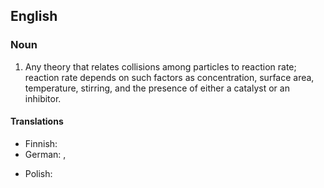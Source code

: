 ==English==
{{wikipedia}}

===Noun===
{{en-noun}}

# {{lb|en|chemistry}} Any theory that relates collisions among particles to reaction rate; reaction rate depends on such factors as concentration, surface area, temperature, stirring, and the presence of either a catalyst or an inhibitor.

====Translations====
{{trans-top}}
* Finnish: {{t|fi|törmäysteoria}}
* German: {{t|de|Stoßtheorie|f}}, {{t|de|Kollisionstheorie|f}}
{{trans-mid}}
* Polish: {{t|pl|teoria zderzeń aktywnych|f}}
{{trans-bottom}}